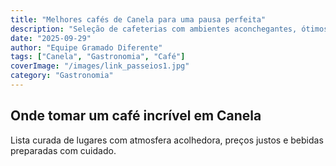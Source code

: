 ```yaml
---
title: "Melhores cafés de Canela para uma pausa perfeita"
description: "Seleção de cafeterias com ambientes aconchegantes, ótimos grãos e doces típicos para recarregar as energias."
date: "2025-09-29"
author: "Equipe Gramado Diferente"
tags: ["Canela", "Gastronomia", "Café"]
coverImage: "/images/link_passeios1.jpg"
category: "Gastronomia"
---
```


## Onde tomar um café incrível em Canela

Lista curada de lugares com atmosfera acolhedora, preços justos e bebidas preparadas com cuidado.